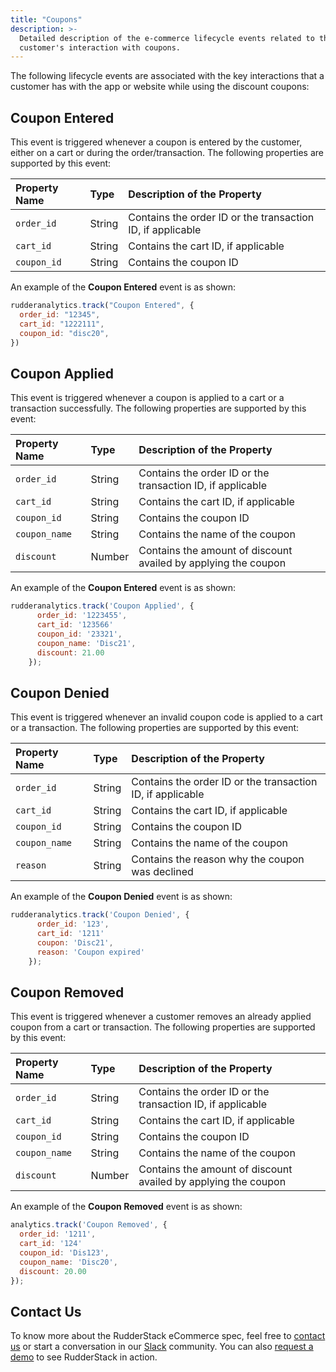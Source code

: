 ```yaml
---
title: "Coupons"
description: >-
  Detailed description of the e-commerce lifecycle events related to the
  customer's interaction with coupons.
---
```


The following lifecycle events are associated with the key interactions that a customer has with the app or website while using the discount coupons:

## Coupon Entered

This event is triggered whenever a coupon is entered by the customer, either on a cart or during the order/transaction. The following properties are supported by this event:

| **Property Name** | **Type** | **Description of the Property**                            |
| :---------------- | :------- | :--------------------------------------------------------- |
| `order_id`        | String   | Contains the order ID or the transaction ID, if applicable |
| `cart_id`         | String   | Contains the cart ID, if applicable                        |
| `coupon_id`       | String   | Contains the coupon ID                                     |

An example of the **Coupon Entered** event is as shown:

```javascript
rudderanalytics.track("Coupon Entered", {
  order_id: "12345",
  cart_id: "1222111",
  coupon_id: "disc20",
})
```

## Coupon Applied

This event is triggered whenever a coupon is applied to a cart or a transaction successfully. The following properties are supported by this event:

| **Property Name** | **Type** | **Description of the Property**                                |
| :---------------- | :------- | :------------------------------------------------------------- |
| `order_id`        | String   | Contains the order ID or the transaction ID, if applicable     |
| `cart_id`         | String   | Contains the cart ID, if applicable                            |
| `coupon_id`       | String   | Contains the coupon ID                                         |
| `coupon_name`     | String   | Contains the name of the coupon                                |
| `discount`        | Number   | Contains the amount of discount availed by applying the coupon |

An example of the **Coupon Entered** event is as shown:

```javascript
rudderanalytics.track('Coupon Applied', {
      order_id: '1223455',
      cart_id: '123566'
      coupon_id: '23321',
      coupon_name: 'Disc21',
      discount: 21.00
    });
```

## Coupon Denied

This event is triggered whenever an invalid coupon code is applied to a cart or a transaction. The following properties are supported by this event:

| **Property Name** | **Type** | **Description of the Property**                            |
| :---------------- | :------- | :--------------------------------------------------------- |
| `order_id`        | String   | Contains the order ID or the transaction ID, if applicable |
| `cart_id`         | String   | Contains the cart ID, if applicable                        |
| `coupon_id`       | String   | Contains the coupon ID                                     |
| `coupon_name`     | String   | Contains the name of the coupon                            |
| `reason`          | String   | Contains the reason why the coupon was declined            |

An example of the **Coupon Denied** event is as shown:

```javascript
rudderanalytics.track('Coupon Denied', {
      order_id: '123',
      cart_id: '1211'
      coupon: 'Disc21',
      reason: 'Coupon expired'
    });
```

## Coupon Removed

This event is triggered whenever a customer removes an already applied coupon from a cart or transaction. The following properties are supported by this event:

| **Property Name** | **Type** | **Description of the Property**                                |
| :---------------- | :------- | :------------------------------------------------------------- |
| `order_id`        | String   | Contains the order ID or the transaction ID, if applicable     |
| `cart_id`         | String   | Contains the cart ID, if applicable                            |
| `coupon_id`       | String   | Contains the coupon ID                                         |
| `coupon_name`     | String   | Contains the name of the coupon                                |
| `discount`        | Number   | Contains the amount of discount availed by applying the coupon |

An example of the **Coupon Removed** event is as shown:

```javascript
analytics.track('Coupon Removed', {
  order_id: '1211',
  cart_id: '124'
  coupon_id: 'Dis123',
  coupon_name: 'Disc20',
  discount: 20.00
});
```

## Contact Us

To know more about the RudderStack eCommerce spec, feel free to [contact us](mailto:%20docs@rudderstack.com) or start a conversation in our [Slack](https://rudderstack.com/join-rudderstack-slack-community) community. You can also [request a demo](https://rudderstack.com/request-a-demo/) to see RudderStack in action.
